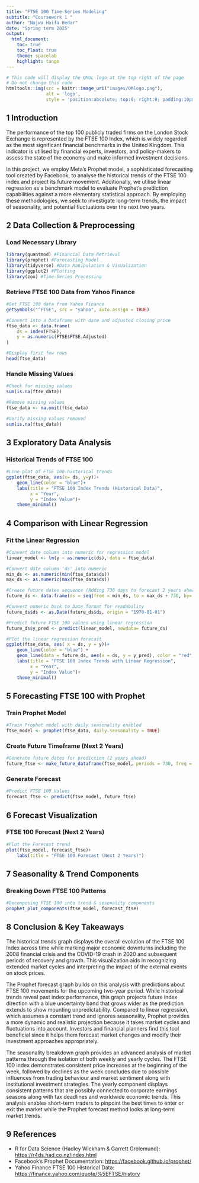 ---
title: "FTSE 100 Time-Series Modeling" 
subtitle: "Coursework 1 " 
author: "Najwa Haifa Hedar" 
date: "Spring term 2025" 
output: 
  html_document:
    toc: true
    toc_float: true
    theme: spacelab 
    highlight: tango
---
 
```{r, echo=FALSE}
# This code will display the QMUL logo at the top right of the page
# Do not change this code
htmltools::img(src = knitr::image_uri("images/QMlogo.png"),
               alt = 'logo',
               style = 'position:absolute; top:0; right:0; padding:10px; width:20%;')
```

## 1 Introduction
The performance of the top 100 publicly traded firms on the London Stock Exchange is represented by the FTSE 100 Index, which is widely regarded as the most significant financial benchmarks in the United Kingdom. This indicator is utilised by financial experts, investors, and policy-makers to assess the state of the economy and make informed investment decisions.

In this project, we employ Meta's Prophet model, a sophisticated forecasting tool created by Facebook, to analyse the historical trends of the FTSE 100 index and project its future movement. Additionally, we utilise linear regression as a benchmark model to evaluate Prophet's prediction capabilities against a more elementary statistical approach. By employing these methodologies, we seek to investigate long-term trends, the impact of seasonality, and potential fluctuations over the next two years. 

## 2 Data Collection & Preprocessing

### Load Necessary Library
```{r}
library(quantmod) #Financial Data Retrieval
library(prophet) #Forecasting Model
library(tidyverse) #Data Manipulation & Visualization
library(ggplot2) #Plotting
library(zoo) #Time-Series Processing
```

### Retrieve FTSE 100 Data from Yahoo Finance
```{r}
#Get FTSE 100 data from Yahoo Finance
getSymbols("^FTSE", src = "yahoo", auto.assign = TRUE)

#Convert into a Dataframe with date and adjusted closing price
ftse_data <- data.frame(
    ds = index(FTSE),
    y = as.numeric(FTSE$FTSE.Adjusted)
)

#Display first few rows
head(ftse_data)
```

### Handle Missing Values
```{r}
#Check for missing values
sum(is.na(ftse_data))

#Remove missing values
ftse_data <- na.omit(ftse_data)

#Verify missing values removed
sum(is.na(ftse_data))
```


## 3 Exploratory Data Analysis

### Historical Trends of FTSE 100
```{r}
#Line plot of FTSE 100 historical trends
ggplot(ftse_data, aes(x= ds, y=y))+
    geom_line(color = "blue")+
    labs(title = "FTSE 100 Index Trends (Historical Data)",
         x = "Year",
         y = "Index Value")+
    theme_minimal()
```

## 4 Comparison with Linear Regression

### Fit the Linear Regression
```{r}
#Convert date column into numeric for regression model
linear_model <- lm(y ~ as.numeric(ds), data = ftse_data)

#Convert date column 'ds' into numeric
min_ds <- as.numeric(min(ftse_data$ds))
max_ds <- as.numeric(max(ftse_data$ds))

#Create future dates sequence (Adding 730 days to forecast 2 years ahead)
future_ds <- data.frame(ds = seq(from = min_ds, to = max_ds + 730, by= 1))

#Convert numeric back to Date format for readability
future_ds$ds <- as.Date(future_ds$ds, origin = "1970-01-01")

#Predict future FTSE 100 values using linear regression
future_ds$y_pred <- predict(linear_model, newdata= future_ds)

#Plot the linear regression forecast
ggplot(ftse_data, aes( x = ds, y = y))+
    geom_line(color = "blue") +
    geom_line(data = future_ds, aes(x = ds, y = y_pred), color = "red", linetype = "dashed") + 
    labs(title = "FTSE 100 Index Trends with Linear Regression",
         x = "Year",
         y = "Index Value")+
    theme_minimal()
```

## 5 Forecasting FTSE 100 with Prophet

### Train Prophet Model
```{r}
#Train Prophet model with daily seasonality enabled
ftse_model <- prophet(ftse_data, daily.seasonality = TRUE)
```

### Create Future Timeframe (Next 2 Years)
```{r}
#Generate future dates for prediction (2 years ahead)
future_ftse <- make_future_dataframe(ftse_model, periods = 730, freq = "day")
```

### Generate Forecast
```{r}
#Predict FTSE 100 Values
forecast_ftse <- predict(ftse_model, future_ftse)
```

## 6 Forecast Visualization

### FTSE 100 Forecast (Next 2 Years)
```{r}
#Plot the Forecast trend
plot(ftse_model, forecast_ftse)+
    labs(title = "FTSE 100 Forecast (Next 2 Years)")
```

## 7 Seasonality & Trend Components

### Breaking Down FTSE 100 Patterns
```{r}
#Decomposing FTSE 100 into trend & sesonality components
prophet_plot_components(ftse_model, forecast_ftse)
```

## 8 Conclusion & Key Takeaways
The historical trends graph displays the overall evolution of the FTSE 100 Index across time while marking major economic downturns including the 2008 financial crisis and the COVID-19 crash in 2020 and subsequent periods of recovery and growth. This visualization aids in recognizing extended market cycles and interpreting the impact of the external events on stock prices.

The Prophet forecast graph builds on this analysis with predictions about FTSE 100 movements for the upcoming two-year period. While historical trends reveal past index performance, this graph projects future index direction with a blue uncertainty band that grows wider as the prediction extends to show mounting unpredictability. Compared to linear regression, which assumes a constant trend and ignores seasonality, Prophet provides a more dynamic and realistic projection because it takes market cycles and fluctuations into account. Investors and financial planners find this tool beneficial since it helps them forecast market changes and modify their investment approaches appropriately. 

The seasonality breakdown graph provides an advanced analysis of market patterns through the isolation of both weekly and yearly cycles. The FTSE 100 index demonstrates consistent price increases at the beginning of the week, followed by declines as the week concludes due to possible influences from trading behaviour and market sentiment along with institutional investment strategies. The yearly component displays consistent patterns that are possibly connected to corporate earnings seasons along with tax deadlines and worldwide economic trends. This analysis enables short-term traders to pinpoint the best times to enter or exit the market while the Prophet forecast method looks at long-term market trends. 

## 9 References
- R for Data Science (Hadley Wickham & Garrett Grolemund): <https://r4ds.had.co.nz/index.html>
- Facebook's Prophet Documentation: <https://facebook.github.io/prophet/>
- Yahoo Finance FTSE 100 Historical Data: <https://finance.yahoo.com/quote/%5EFTSE/history>